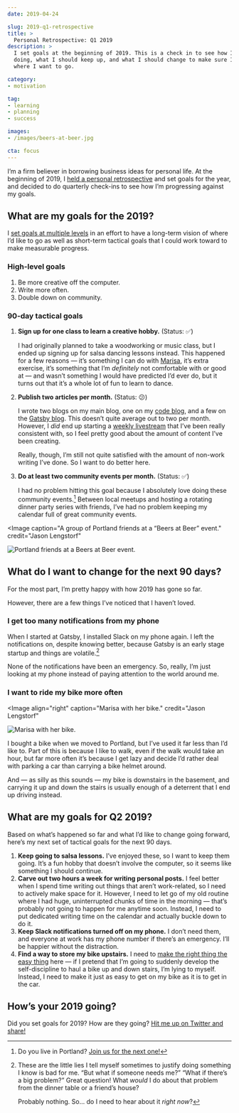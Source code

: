 ```yaml
---
date: 2019-04-24

slug: 2019-q1-retrospective
title: >
  Personal Retrospective: Q1 2019
description: >
  I set goals at the beginning of 2019. This is a check in to see how I’m
  doing, what I should keep up, and what I should change to make sure I get
  where I want to go.

category:
- motivation

tag:
- learning
- planning
- success

images:
- /images/beers-at-beer.jpg

cta: focus
---
```



I’m a firm believer in borrowing business ideas for personal life. At the beginning of 2019, I [held a personal retrospective](/2018-personal-retrospective/) and set goals for the year, and decided to do quarterly check-ins to see how I’m progressing against my goals.

## What are my goals for the 2019?

I [set goals at multiple levels](/level-setting/) in an effort to have a long-term vision of where I’d like to go as well as short-term tactical goals that I could work toward to make measurable progress.

### High-level goals

1. Be more creative off the computer.
2. Write more often.
4. Double down on community.

### 90-day tactical goals

1.  **Sign up for one class to learn a creative hobby.** (Status: ✅)

    I had originally planned to take a woodworking or music class, but I ended up signing up for salsa dancing lessons instead. This happened for a few reasons — it’s something I can do with [Marisa](https://marisamorby.com), it’s extra exercise, it’s something that I’m _definitely_ not comfortable with or good at — and wasn’t something I would have predicted I’d ever do, but it turns out that it’s a whole lot of fun to learn to dance.

2.  **Publish two articles per month.** (Status: 😕)

    I wrote two blogs on my main blog, one on my [code blog](/code/), and a few on the [Gatsby blog](https://www.gatsbyjs.org/contributors/jason-lengstorf/). This doesn’t quite average out to two per month. However, I _did_ end up starting a [weekly livestream](https://twitch.tv/jlengstorf) that I’ve been really consistent with, so I feel pretty good about the amount of content I’ve been creating.

    Really, though, I’m still not quite satisfied with the amount of non-work writing I’ve done. So I want to do better here.

3.  **Do at least two community events per month.** (Status: ✅)

    I had no problem hitting this goal because I absolutely love doing these community events.[^beers] Between local meetups and hosting a rotating dinner party series with friends, I’ve had no problem keeping my calendar full of great community events.

[^beers]:
    Do you live in Portland? [Join us for the next one!](https://tinyletter.com/beersatbeer-pdx)

<Image
  caption="A group of Portland friends at a “Beers at Beer” event."
  credit="Jason Lengstorf"
>

  ![Portland friends at a Beers at Beer event.](./images/beers-at-beer.jpg)

</Image>

## What do I want to change for the next 90 days?

For the most part, I’m pretty happy with how 2019 has gone so far.

However, there are a few things I’ve noticed that I haven’t loved.

### I get too many notifications from my phone

When I started at Gatsby, I installed Slack on my phone again. I left the notifications on, despite knowing better, because Gatsby is an early stage startup and things are volatile.[^lies]

[^lies]:
    These are the little lies I tell myself sometimes to justify doing something I know is bad for me. “But what if someone needs me?” “What if there’s a big problem?” Great question! What _would_ I do about that problem from the dinner table or a friend’s house?

    Probably nothing. So... do I need to hear about it _right now_?

None of the notifications have been an emergency. So, really, I’m just looking at my phone instead of paying attention to the world around me.

### I want to ride my bike more often

<Image
  align="right"
  caption="Marisa with her bike."
  credit="Jason Lengstorf"
>

  ![Marisa with her bike.](./images/bike.jpg)

</Image>

I bought a bike when we moved to Portland, but I’ve used it far less than I’d like to. Part of this is because I like to walk, even if the walk would take an hour, but far more often it’s because I get lazy and decide I’d rather deal with parking a car than carrying a bike helmet around.

And — as silly as this sounds — my bike is downstairs in the basement, and carrying it up and down the stairs is usually enough of a deterrent that I end up driving instead.

## What are my goals for Q2 2019?

Based on what’s happened so far and what I’d like to change going forward, here’s my next set of tactical goals for the next 90 days.

1. **Keep going to salsa lessons.** I’ve enjoyed these, so I want to keep them going. It’s a fun hobby that doesn’t involve the computer, so it seems like something I should continue.
2. **Carve out two hours a week for writing personal posts.** I feel better when I spend time writing out things that aren’t work-related, so I need to actively make space for it. However, I need to let go of my old routine where I had huge, uninterrupted chunks of time in the morning — that’s probably not going to happen for me anytime soon. Instead, I need to put dedicated writing time on the calendar and actually buckle down to do it.
3. **Keep Slack notifications turned off on my phone.** I don’t need them, and everyone at work has my phone number if there’s an emergency. I’ll be happier without the distraction.
4. **Find a way to store my bike upstairs.** I need to [make the right thing the easy thing](/right-thing-easy-thing/) here — if I pretend that I’m going to suddenly develop the self-discipline to haul a bike up and down stairs, I’m lying to myself. Instead, I need to make it just as easy to get on my bike as it is to get in the car.

## How’s your 2019 going?

Did you set goals for 2019? How are they going? [Hit me up on Twitter and share!](https://twitter.com/intent/tweet?url=https://lengstorf.com/2019-q1-retrospective/)
